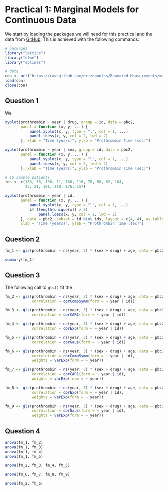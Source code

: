 # Practical 1: Marginal Models for Continuous Data
We start by loading the packages we will need for this practical and the data from 
[GitHub](https://github.com/drizopoulos/Repeated_Measurements). This is achieved with the
following commands:
```r
# packages
library("lattice")
library("nlme")
library("splines")

# data
con <- url("https://raw.github.com/drizopoulos/Repeated_Measurements/master/Data.RData")
load(con)
close(con)
```

## Question 1
We 

```r
xyplot(prothrombin ~ year | drug, group = id, data = pbc2, 
       panel = function (x, y, ...) {
           panel.xyplot(x, y, type = "l", col = 1, ...)
           panel.loess(x, y, col = 2, lwd = 2)
       }, xlab = "Time (years)", ylab = "Prothrombin Time (sec)")
```

```r
xyplot(prothrombin ~ year | sex, group = id, data = pbc2, 
       panel = function (x, y, ...) {
           panel.xyplot(x, y, type = "l", col = 1, ...)
           panel.loess(x, y, col = 2, lwd = 2)
       }, xlab = "Time (years)", ylab = "Prothrombin Time (sec)")
```

```r
# 16 sample patients
ids <- c(133, 36, 180, 11, 168, 116, 70, 58, 82, 104, 
         43, 21, 101, 210, 176, 157)

xyplot(prothrombin ~ year | id,
       panel = function (x, y, ...) {
           panel.xyplot(x, y, type = "l", col = 1, ...)
           if (length(unique(x)) > 5)
               panel.loess(x, y, col = 2, lwd = 2)
       }, data = pbc2, subset = id %in% ids, layout = c(4, 4), as.table = TRUE, 
       xlab = "Time (years)", ylab = "Prothrombin Time (sec)")
```

## Question 2
```r
fm_1 <- gls(prothrombin ~ ns(year, 3) * (sex + drug) + age, data = pbc2)

summary(fm_1)
```

## Question 3
The following call to `gls()` fit the
```r
fm_2 <- gls(prothrombin ~ ns(year, 3) * (sex + drug) + age, data = pbc2, 
            correlation = corCompSymm(form = ~ year | id))

fm_3 <- gls(prothrombin ~ ns(year, 3) * (sex + drug) + age, data = pbc2, 
            correlation = corCAR1(form = ~ year | id))

fm_4 <- gls(prothrombin ~ ns(year, 3) * (sex + drug) + age, data = pbc2, 
            correlation = corExp(form = ~ year | id))

fm_5 <- gls(prothrombin ~ ns(year, 3) * (sex + drug) + age, data = pbc2, 
            correlation = corGaus(form = ~ year | id))
```

```r
fm_6 <- gls(prothrombin ~ ns(year, 3) * (sex + drug) + age, data = pbc2, 
            correlation = corCompSymm(form = ~ year | id),
            weights = varExp(form = ~ year))

fm_7 <- gls(prothrombin ~ ns(year, 3) * (sex + drug) + age, data = pbc2, 
            correlation = corCAR1(form = ~ year | id),
            weights = varExp(form = ~ year))

fm_8 <- gls(prothrombin ~ ns(year, 3) * (sex + drug) + age, data = pbc2, 
            correlation = corExp(form = ~ year | id),
            weights = varExp(form = ~ year))

fm_9 <- gls(prothrombin ~ ns(year, 3) * (sex + drug) + age, data = pbc2, 
            correlation = corGaus(form = ~ year | id),
            weights = varExp(form = ~ year))
```

## Question 4

```r
anova(fm_1, fm_2)
anova(fm_1, fm_3)
anova(fm_1, fm_4)
anova(fm_1, fm_5)
```

```r
anova(fm_2, fm_3, fm_4, fm_5)
```

```r
anova(fm_6, fm_7, fm_8, fm_9)
```

```r
anova(fm_2, fm_6)
```